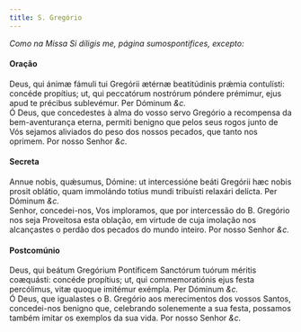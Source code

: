 ```yaml
---
title: S. Gregório
---
```



<em>Como na Missa Si díligis me, página sumospontifices, excepto:</em>

<h4 class="text-center">Oração</h4>
<div class="container-fluid">
<div class="row">
<div class="col-6 dropcaps text-justify">
Deus, qui ánimæ fámuli tui Gregórii ætérnæ beatitúdinis prǽmia contulísti: concéde propítius; ut, qui peccatórum nostrórum póndere prémimur, ejus apud te précibus sublevémur. Per Dóminum <em>&c.</em>
</div>
<div class="col-6 dropcaps text-justify">
Ó Deus, que concedestes à alma do vosso servo Gregório a recompensa da bem-aventurança eterna, permiti benigno que pelos seus rogos junto de Vós sejamos aliviados do peso dos nossos pecados, que tanto nos oprimem. Por nosso Senhor <em>&c.</em>
</div>
</div>
</div>

<h4 class="text-center">Secreta</h4>
<div class="container-fluid">
<div class="row">
<div class="col-6 dropcaps text-justify">
Annue nobis, quǽsumus, Dómine: ut intercessióne beáti Gregórii hæc nobis prosit oblátio, quam immolándo totíus mundi tribuísti relaxári delícta. Per Dóminum <em>&c.</em>
</div>
<div class="col-6 dropcaps text-justify">
Senhor, concedei-nos, Vos imploramos, que por intercessão do B. Gregório nos seja Proveitosa esta oblação, em virtude de cuja imolação nos alcançastes o perdão dos pecados do mundo inteiro. Por nosso Senhor <em>&c.</em>
</div>
</div>
</div>

<h4 class="text-center">Postcomúnio</h4>
<div class="container-fluid">
<div class="row">
<div class="col-6 dropcaps text-justify">
Deus, qui beátum Gregórium Pontíficem Sanctórum tuórum méritis coæquásti: concéde propítius; ut, qui commemoratiónis ejus festa percólimus, vitæ quoque imitémur exémpla. Per Dóminum <em>&c.</em>
</div>
<div class="col-6 dropcaps text-justify">
Ó Deus, que igualastes o B. Gregório aos merecimentos dos vossos Santos, concedei-nos benigno que, celebrando solenemente a sua festa, possamos também imitar os exemplos da sua vida. Por nosso Senhor <em>&c.</em>
</div>
</div>
</div>